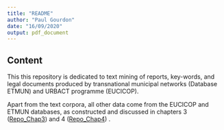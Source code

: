 ```yaml
---
title: "README"
author: "Paul Gourdon"
date: "16/09/2020"
output: pdf_document
---
```


## Content

This this repository is dedicated to text mining of reports, key-words, and legal documents produced by transnational municipal networks (Database ETMUN) and URBACT programme (EUCICOP).

Apart from the text corpora, all other data come from the EUCICOP and ETMUN databases, as constructed and discussed in chapters 3 ([Repo_Chap3](https://github.com/pgourdongeo/Chap3_LocationalAnalysis)) and 4  ([Repo_Chap4](https://github.com/pgourdongeo/Chap4_NetworkAnalysis)) .



